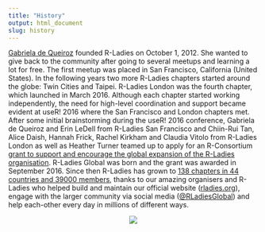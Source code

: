 ```yaml
---
title: "History"
output: html_document
slug: history
---
```


[Gabriela de Queiroz](https://rladies.org/united-states-rladies/name/gabriela-de-queiroz/) founded R-Ladies on October 1, 2012. She wanted to give back to the community after going to several meetups and learning a lot for free.  The first meetup was placed in San Francisco, California (United States). In the following years two more R-Ladies chapters started around the globe: Twin Cities and Taipei. R-Ladies London was the fourth chapter, which launched in March 2016. Although each chapter started working independently, the need for high-level coordination and support became evident at useR! 2016 where the San Francisco and London chapters met. After some initial brainstorming during the useR! 2016 conference, Gabriela de Queiroz and Erin LeDell from R-Ladies San Francisco and Chiin-Rui Tan, Alice Daish, Hannah Frick, Rachel Kirkham and Claudia Vitolo from R-Ladies London as well as Heather Turner teamed up to apply for an R-Consortium [grant to support and encourage the global expansion of the R-Ladies organisation](https://github.com/rladies/global/blob/master/rconsortium/FINAL%20-%20201607-%20rconsortiumproposalr-ladiesalignmentandglobalexpansion-july2016.pdf). R-Ladies Global was born and the grant was awarded in September 2016. Since then R-Ladies has grown to [138 chapters in 44 countries and 39000 members](https://gqueiroz.shinyapps.io/rshinylady/), thanks to our amazing organisers and R-Ladies who helped build and maintain our official website ([rladies.org](https://rladies.org/)), engage with the larger community via social media ([\@RLadiesGlobal](https://twitter.com/rladiesglobal)) and help each-other every day in millions of different ways.

<center>

![](../images/user2019.jpeg)

</center>
